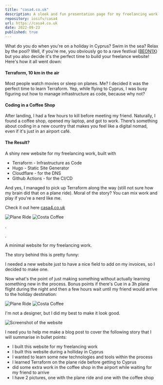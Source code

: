 ```yaml
---
title: "casa4.co.uk"
description: A sleek and fun presentation page for my freelancing work.
repository: iosifv/casa4
url: https://casa4.co.uk
date: 2022-09-23
published: true
---
```


What do you do when you're on a holiday in Cyprus? Swim in the sea? Relax by the pool? Well, if you're me, you obviously go to a rave festival ([BEON1X](https://beonix.art/)) but you also decide it's the perfect time to build your freelance website! Here's how it all went down:

#### Terraform, 10 km in the air

Most people watch movies or sleep on planes. Me? I decided it was the perfect time to learn Terraform. Yep, while flying to Cyprus, I was busy figuring out how to manage infrastructure as code, because why not?

#### Coding in a Coffee Shop

After landing, I had a few hours to kill before meeting my friend. Naturally, I found a coffee shop, opened my laptop, and got to work. There’s something about coding in a new country that makes you feel like a digital nomad, even if it's just in an airport café.

#### The Result?

A shiny new website for my freelancing work, built with

- Terraform - Infrastructure as Code
- Hugo - Static Site Generator
- Cloudflare - for the DNS
- Github Actions - for the CI/CD

And yes, I managed to pick up Terraform along the way (still not sure how my brain did that on a plane ride). Moral of the story? You can mix work and play if you're a nerd like me.

Check it out here [casa4.co.uk](https://casa4.co.uk)

![Plane Ride](/images/casa4-plane.jpg)
![Costa Coffee](/images/casa4-costa.jpg)

.

.

A minimal website for my freelancing work.

The story behind this is pretty funny:

I needed a new website just to have a nice field to add on my invoices, so I decided to make one.

Now what's the point of just making something without actually learning something new in the process.
Bonus points if there's
Cue in a 3h plane flight during the night and then a few hours wait until my friend would arrive to the holiday destination:

![Plane Ride](/images/casa4-plane.jpg)
![Costa Coffee](/images/casa4-costa.jpg)

I'm not a designer, but I did my best to make it look good.

![Screenshot of the website](/images/casa4-screenshot.gif)

I need you to help me make a blog post to cover the following story that I will summarise in bullet points:

- I built this website for my freelancing work
- I built this website during a holliday in Cyprus
- I wanted to learn some new technologies and tools within the process
- I learned Terraform on the plane ride before getting to Cyprus
- did some extra work in the coffee shop in the airport while waiting for my friend to arrive
- I have 2 pictures, one with the plane ride and one with the coffee shop
